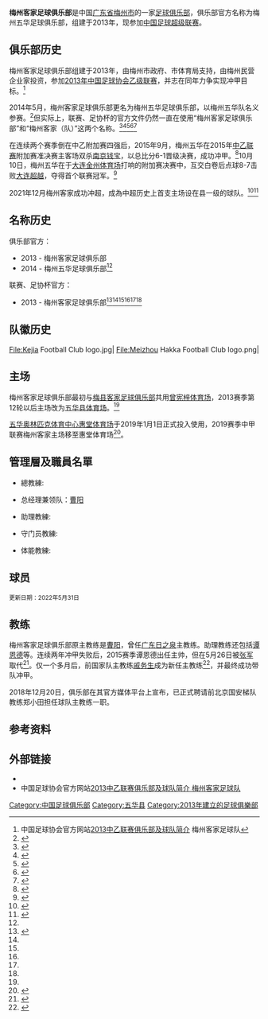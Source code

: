 {{not|梅县客家足球俱乐部}}
{{noteTA
|1=zh-hans:足球俱乐部;zh-hk:足球會;zh-tw:足球俱樂部;
}}
{{Infobox football club
| clubname  = 梅州客家
| image     = [[File:Meizhou_Hakka_Football_Club_logo.png|180px]]
| fullname  = 梅州客家足球俱乐部
| nickname  =
| shortname =
| founded   = {{Start date and age|2013}}
| dissolved =
| city      = [[广东|广东]][[梅州|梅州]]
| ground    = [[五华奥体中心惠堂体育场|五华奥体中心惠堂体育场]]
| capacity  = 27,000人
| chrtitle  = 执行董事兼经理
| chairman  = 李剑洪
| manager   = 米兰(Milan Ristić)
| league    = [[中國足球超級聯賽|中國足球超級聯賽]]
| season    = [[2021年中國足球甲級聯賽|2021]]
| position  = 亚军（升级）
| shirtsupplier  = NIKE
| shirtsponsors  =
| pattern_la1    =
| pattern_b1     =
| pattern_ra1    =
| leftarm1       =FF8000
| body1          =FF8000
| rightarm1      =FF8000
| shorts1        =000000
| socks1         =FF8000
| pattern_la2    =
| pattern_b2     =
| pattern_ra2    =
| leftarm2       =0000FF
| body2          =0000FF
| rightarm2      =0000FF
| shorts2        =0000FF
| socks2         =0000FF
}}
'''梅州客家足球俱乐部'''是中国[[广东省|广东省]][[梅州市|梅州市]]的一家[[足球俱乐部|足球俱乐部]]，俱乐部官方名称为梅州五华足球俱乐部，组建于2013年，现参加[[中国足球超级联赛|中国足球超级联赛]]。

== 俱乐部历史 ==
梅州客家足球俱乐部组建于2013年，由梅州市政府、市体育局支持，由梅州民营企业家投资，参加[[2013年中国足球乙级联赛|2013年中国足球协会乙级联赛]]，并志在同年力争实现冲甲目标。<ref name="足协官网简介">中国足球协会官方网站[http://www.fa.org.cn/news/clb/2013-04-30/398222_5.html 2013中乙联赛俱乐部及球队简介] {{Wayback|url=http://www.fa.org.cn/news/clb/2013-04-30/398222_5.html |date=20130715142719 }}梅州客家足球队</ref>

2014年5月，梅州客家足球俱乐部更名为梅州五华足球俱乐部，以梅州五华队名义参赛。<ref name="#1">{{cite news |title=我市两队本轮一胜一负 |url=http://mzrb.meizhou.cn/html/2014-05/25/content_15125.htm |work=梅州日报 |date=2014年5月25日 |accessdate=2014-05-27 |language=zh-cn |deadurl=yes |archiveurl=https://web.archive.org/web/20140527215008/http://mzrb.meizhou.cn/html/2014-05/25/content_15125.htm |archivedate=2014年5月27日 |df= }}</ref>但实际上，联赛、足协杯的官方文件仍然一直在使用“梅州客家足球俱乐部”和“梅州客家（队）”这两个名称。<ref name="2014年">{{cite web|url=http://images.sport.org.cn/Image/2014/05/30/14zy.pdf|title=2014中国足球协会乙级联赛秩序册|date=2014-05-29|accessdate=2017-12-02|publisher=中国足协|language=zh-cn|archive-date=2017-12-03|archive-url=https://web.archive.org/web/20171203224517/http://images.sport.org.cn/Image/2014/05/30/14zy.pdf|dead-url=no}}</ref><ref name="2014年足协杯">{{cite web|url=http://images.sport.org.cn/File/2014/07/02/1440446526.pdf|title=关于足协杯第3轮开球时间及上报第4轮比赛地点时间的通知|date=2014-07-02|accessdate=2017-12-02|publisher=中国足协|language=zh-cn|archive-date=2015-04-02|archive-url=https://web.archive.org/web/20150402160051/http://images.sport.org.cn/File/2014/07/02/1440446526.pdf|dead-url=no}}</ref><ref name="2015年">{{cite web|url=http://images.sport.org.cn/File/2015/04/21/1207338647.rar|title=2015中乙联赛俱乐部报名表|date=2015-04-21|accessdate=2017-12-02|publisher=中国足协|language=zh-cn|archive-date=2017-12-03|archive-url=https://web.archive.org/web/20171203224455/http://images.sport.org.cn/File/2015/04/21/1207338647.rar|dead-url=no}}</ref><ref name="2016年">{{cite web|url=http://images.sport.org.cn/Image/2016/04/21/%E4%B8%AD%E7%94%B2%E7%A7%A9%E5%BA%8F%E5%86%8C0322.zip|title=2016中国足球协会甲级联赛秩序册|date=2016-04-21|accessdate=2017-12-02|publisher=中国足协|language=zh-cn|archive-date=2017-12-03|archive-url=https://web.archive.org/web/20171203224828/http://images.sport.org.cn/Image/2016/04/21/%E4%B8%AD%E7%94%B2%E7%A7%A9%E5%BA%8F%E5%86%8C0322.zip|dead-url=no}}</ref><ref name="2017年">{{cite web|url=http://images.sport.org.cn/Image/2017/04/07/58%E5%90%8C%E5%9F%8E2017%E4%B8%AD%E7%94%B2%E8%81%94%E8%B5%9B%E7%A7%A9%E5%BA%8F%E5%86%8C%EF%BC%883.29%EF%BC%89.pdf|title=2017年58同城中甲联赛秩序册|date=2017-04-07|accessdate=2017-12-02|publisher=中国足协|language=zh-cn|archive-date=2017-12-03|archive-url=https://web.archive.org/web/20171203224505/http://images.sport.org.cn/Image/2017/04/07/58%E5%90%8C%E5%9F%8E2017%E4%B8%AD%E7%94%B2%E8%81%94%E8%B5%9B%E7%A7%A9%E5%BA%8F%E5%86%8C%EF%BC%883.29%EF%BC%89.pdf|dead-url=no}}</ref>

在连续两个赛季倒在中乙附加赛四强后，2015年9月，梅州五华在2015年[[2015年中国足球乙级联赛|中乙联赛]]附加赛准决赛主客场双杀[[南京钱宝足球俱乐部|南京钱宝]]，以总比分6-1晋级决赛，成功冲甲。<ref>{{cite news |title=梅州五华成功“冲甲” |url=http://mt.sohu.com/20150927/n422192055.shtml |publisher=搜狐 |date=2015年9月27日 language=zh-cn }}</ref>10月10日，梅州五华在于[[大连金州体育场|大连金州体育场]]打响的附加赛决赛中，互交白卷后点球8-7击败[[大连超越足球俱乐部|大连超越]]，夺得首个联赛冠军。<ref>{{cite news |title=梅州点球胜超越夺中乙冠军 |url=http://mt.sohu.com/20151010/n422921295.shtml |publisher=搜狐 |date=2015年10月10日 language=zh-cn |accessdate=2015年10月13日 |archive-date=2016年3月4日 |archive-url=https://web.archive.org/web/20160304224731/http://mt.sohu.com/20151010/n422921295.shtml |dead-url=no }}</ref>

2021年12月梅州客家成功冲超，成為中超历史上首支主场设在县一级的球队。<ref>{{cite news |title=中甲-桂宏世界波绝平 梅州客家1-1平昆山成功冲超 |url=https://sports.sina.com.cn/china/b/2021-12-22/doc-ikyamrmz0533288.shtml |publisher=新浪体育 |date=2021年12月22日 language=zh-cn |accessdate=2021年12月22日 |dead-url=no |archive-date=2021年12月23日 |archive-url=https://web.archive.org/web/20211223013511/https://sports.sina.com.cn/china/b/2021-12-22/doc-ikyamrmz0533288.shtml }}</ref><ref>{{cite news |title=足球之乡梅州迎首支中超球队 男女足都踢顶级联赛 |url=https://sports.sina.com.cn/china/b/2021-12-22/doc-ikyamrmz0550197.shtml |publisher=羊城晚报金羊网 |date=2021年12月22日 language=zh-cn |accessdate=2021年12月22日 |dead-url=no |archive-date=2021年12月22日 |archive-url=https://web.archive.org/web/20211222111911/https://sports.sina.com.cn/china/b/2021-12-22/doc-ikyamrmz0550197.shtml }}</ref>

== 名称历史 ==
俱乐部官方：
* 2013 - 梅州客家足球俱乐部
* 2014 - 梅州五华足球俱乐部<ref name="#1"/>
联赛、足协杯官方：
* 2013 - 梅州客家足球俱乐部<ref>{{cite web|url=http://www.fa.org.cn/bulletin/clb/2013-04-27/398091.html|title=2013年中乙联赛球队报名表（南北区）|date=2013-04-27|accessdate=2017-12-02|publisher=中国足协|language=zh-cn|archive-date=2017-12-03|archive-url=https://web.archive.org/web/20171203013833/http://www.fa.org.cn/bulletin/clb/2013-04-27/398091.html|dead-url=no}}</ref><ref name="2014年"/><ref name="2014年足协杯"/><ref name="2015年"/><ref name="2016年"/><ref name="2017年"/>

==队徽历史==
<gallery>
File:Kejia Football Club logo.jpg|{{center|2013-2015}}
File:Meizhou Hakka Football Club logo.png|{{center|2016-}}
</gallery>

== 主场 ==
梅州客家足球俱乐部最初与[[梅县客家足球俱乐部|梅县客家足球俱乐部]]共用[[曾宪梓体育场|曾宪梓体育场]]，2013赛季第12轮以后主场改为[[五华县体育场|五华县体育场]]。<ref name="主场变更" />

[[五华奥林匹克体育中心|五华奥林匹克体育中心]][[惠堂体育场|惠堂体育场]]于2019年1月1日正式投入使用，2019赛季中甲联赛梅州客家主场移至惠堂体育场<ref>{{cite news|url=http://www.meizhou.cn/2019/0306/580703.shtml|title=2019赛季中甲赛程出炉！梅州德比首回合5月4日进行|publisher=[[梅州日报|梅州日报]]|date=2019-03-06|accessdate=2020-02-13|archive-date=2020-02-13|archive-url=https://web.archive.org/web/20200213102224/http://www.meizhou.cn/2019/0306/580703.shtml|dead-url=no}}</ref>。

== 管理層及職員名單 ==
*總教練:{{flagicon|BRA}} {{link-en|马塞洛·罗斯皮德|Marcelo Rospide|-{zh-hans:罗斯皮德;zh-hk:羅斯皮德}-}}

*总经理兼领队：{{flagicon|CHN}}[[曹陽_(足球教練)|曹阳]]

*助理教練:{{flagicon|}}

*守门员教練:{{flagicon|}}

*体能教練:{{flagicon|}}

== 球员 ==

<small>更新日期：2022年5月31日</small>
{{Football squad start}}
{{football squad player | no=1  | nat=CHN | pos=GK | name=[[麦高崚|麦高崚]]}}
{{football squad player | no=2  | nat=CHN | pos=DF | name=[[文俊杰|文俊杰]]}}
{{football squad player | no=3  | nat=CHN | pos=DF | name=[[李俊峰|李俊峰]]}}
{{football squad player | no=4  | nat=HKG | pos=DF | name=[[勞烈斯|勞烈斯]]}}
{{football squad player | no=6  | nat=CHN | pos=DF | name=[[廖均健|廖均健]]}}
{{football squad player | no=7  | nat=CHN | pos=FW | name=[[郭毅_(足球运动员)|郭毅]]}}
{{football squad player | no=8  | nat=CHN | pos=FW | name=[[梁學銘|梁學銘]]}}
{{football squad player | no=9  | nat=SRB | pos=FW | name={{link-en|武卡诺维奇|Aleksa_Vukanović|武卡诺维奇}}}}
{{football squad player | no=10 | nat=CHN | pos=FW | name=[[尹鸿博|尹鸿博]]}}
{{football squad player | no=11 | nat=NGA | pos=FW | name={{link-en|奇森·埃布楚南|Chisom Egbuchulam|吉森}}}}
{{football squad player | no=13 | nat=CHN | pos=MF | name=[[史亮|史亮]]}}
{{football squad player | no=14 | nat=CHN | pos=FW | name=[[陳興|陳興]]}}
{{football squad player | no=15 | nat=CHN | pos=MF | name=[[陈哲超|陈哲超]]}}
{{football squad player | no=16 | nat=CHN | pos=FW | name=[[杨超声|杨超声]]}}
{{football squad player | no=17 | nat=CHN | pos=DF | name=[[楊一虎|楊一虎]]}}
{{football squad mid}}
{{football squad player | no=18 | nat=CHN | pos=DF | name=[[霍亮|霍亮]]}}
{{football squad player | no=19 | nat=CHN | pos=MF | name=[[杨意林|杨意林]]}}
{{football squad player | no=20 | nat=SRB | pos=DF | name={{link-en|杜加利奇|Rade_Dugalić|杜加利奇}}}}
{{football squad player | no=22 | nat=CHN | pos=GK | name=[[侯宇|侯宇]]}}
{{football squad player | no=23 | nat=CHN | pos=DF | name=[[崔巍_(足球運動員)|崔巍]]}}
{{football squad player | no=25 | nat=BRA | pos=MF | name={{link-en|罗德里格-亨里克|Rodrigo_Henrique|罗德里格-亨里克}}}}
{{football squad player | no=27 | nat=MNE | pos=MF | name={{link-en|科索维奇|Nebojša_Kosović|科索维奇}}}}
{{football squad player | no=28 | nat=CHN | pos=MF | name=[[蔡浩畅|蔡浩畅]]}}
{{football squad player | no=30 | nat=CHN | pos=DF | name=[[李帅|李帅]]}}
{{football squad player | no=32 | nat=CHN | pos=DF | name=[[徐磊|徐磊]]}}
{{football squad player | no=33 | nat=CHN | pos=DF | name=[[刘盛|刘盛]]}}
{{football squad player | no=34 | nat=CHN | pos=DF | name=[[陶智略|陶智略]]}}
{{football squad player | no=36 | nat=CHN | pos=FW | name=[[张偲偈|张偲偈]]}}
{{football squad player | no=37 | nat=CHN | pos=MF | name=[[陈国抗|陈国抗]]}}
{{football squad player | no=48 | nat=CHN | pos=GK | name=[[陳仲宇|陳仲宇]]}}
{{football squad end}}

== 教练 ==
梅州客家足球俱乐部原主教练是[[曹阳_(足球教练)|曹阳]]，曾任[[广东日之泉|广东日之泉]]主教练。助理教练还包括[[谭恩德|谭恩德]]等。连续两年冲甲失败后，2015赛季谭恩德出任主帅，但在5月26日被[[张军(足球教练)|张军]]取代<ref>{{cite web|url=http://sports.sohu.com/20150526/n413771168.shtml|title=五华换帅冲甲目标不会变 看中张军更有实战经验|publisher=搜狐体育|accessdate=2015-09-26|archive-date=2015-09-27|archive-url=https://web.archive.org/web/20150927074311/http://sports.sohu.com/20150526/n413771168.shtml|dead-url=no}}</ref>。仅一个多月后，前国家队主教练[[戚务生|戚务生]]成为新任主教练<ref>{{cite web|url=http://www.ycwb.com/ePaper/ycwb/html/2015-07/05/content_742648.htm?div=0|title=71岁戚务生重出“江湖”|publisher=金羊网|deadurl=yes|archiveurl=https://web.archive.org/web/20150927103804/http://www.ycwb.com/ePaper/ycwb/html/2015-07/05/content_742648.htm?div=0|archivedate=2015-09-27}}</ref>，并最终成功带队冲甲。

2018年12月20日，俱乐部在其官方媒体平台上宣布，已正式聘请前北京国安梯队教练郑小田担任球队主教练一职。

== 参考资料 ==
<references />

== 外部链接 ==
* {{sinaweibo|3211113322}}
* 中国足球协会官方网站[http://www.fa.org.cn/news/clb/2013-04-30/398222_5.html 2013中乙联赛俱乐部及球队简介 梅州客家足球队] {{Wayback|url=http://www.fa.org.cn/news/clb/2013-04-30/398222_5.html |date=20130715142719 }}

{{中国足球乙级联赛冠军}}
{{2019中甲}}
{{2019年中甲分类名单梅州客家}}

[[Category:中国足球俱乐部|Category:中国足球俱乐部]]
[[Category:五华县|Category:五华县]]
[[Category:2013年建立的足球俱樂部|Category:2013年建立的足球俱樂部]]